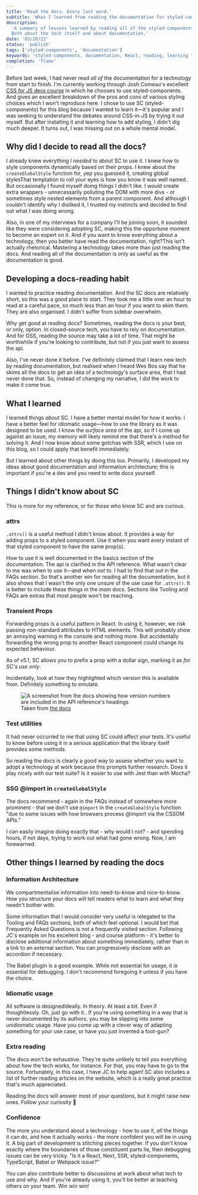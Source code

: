 ```yaml
---
title: 'Read the docs. Every last word.'
subtitle: 'What I learned from reading the documentation for styled-components'
description:
  'A summary of lessons learned by reading all of the styled-components documentation.
  Both about the tech itself and about documentation.'
date: '03/28/22'
status: 'publish'
tags: ['styled-components', 'documentation']
keywords: 'styled-components, documentation, React, reading, learning to code'
completion: 'flame'
---
```


<Dropcap>Before</Dropcap> last week, I had never read *all of* the documentation for a technology
from start to finish. I'm currently working through Josh Comeau's excellent [CSS for JS devs
course](https://css-for-js.dev/) in which he chooses to use styled-components.
<MarginNote id={1}>
  And gives an excellent breakdown of the pros and cons of various styling choices which I
  won't reproduce here.
</MarginNote> I chose to use SC (styled-components) for this blog because I wanted to learn
it—it's popular and I was seeking to understand the debates around CSS-in-JS by trying it out
myself. But after installing it and learning how to add styling, I didn't dig much deeper.
It turns out, I was missing out on a whole mental model.

## Why did I decide to read all the docs?

I already knew everything I _needed_ to about SC to use it. I knew how to style components
dynamically based on their props. I knew about the `createGlobalStyle` function for, yep
you guessed it, creating global styles<MarginNote id={2}>That temptation to roll your eyes
is how you know it was well named.</MarginNote>. But occasionally I found myself doing
things I didn't like. I would create extra wrappers - unnecessarily polluting the DOM with
more divs - or sometimes style nested elements from a parent component. And although I
couldn't identify why I disliked it, I trusted my instincts and decided to find out what I
was doing wrong.

Also, in one of my interviews for a company I'll be joining soon, it sounded like they
were considering adopting SC, making this the opportune moment to become an expert on it.
And if you want to know everything about a technology, then you better have read the
documentation, right?<MarginNote id={3}>This isn't actually rhetorical. Mastering a
technology takes more than just reading the docs. And reading all of the documentation is
only as useful as the documentation is good.</MarginNote>

## Developing a docs-reading habit

I wanted to practice reading documentation. And the SC docs are relatively short, so this
was a good place to start. They took me a little over an hour to read at a careful pace,
so much less than an hour if you want to skim them. They are also organised. I didn't
suffer from sidebar overwhelm.

Why get good at reading docs? Sometimes, reading the docs is your best, or only, option.
In closed-source tech, you have to rely on documentation. And for OSS, reading the source
may take a lot of time. That might be worthwhile if you're looking to contribute, but not
if you just want to assess the api.

Also, I've never done it before. I've definitely claimed that I learn new tech by reading
documentation, but realised when I heard Wes Bos say that he skims all the docs to get an
idea of a technology's surface area, that I had never done that. So, instead of changing
my narrative, I did the work to make it come true.

## What I learned

I learned things _about_ SC. I have a better mental model for how it works. I have a
better feel for idiomatic usage—how to use the library as it was designed to be used. I
know the _surface area_ of the api, so if I come up against an issue, my memory will
likely remind me that there's a method for solving it. And I now know about some gotchas
with SSR, which I use on this blog, so I could apply that benefit immediately.

But I learned about other things by doing this too. Primarily, I developed my ideas about
good documentation and information architecture; this is important if you're a dev and you
need to write docs yourself.

## Things I didn't know about SC

This is more for my reference, or for those who know SC and are curious.

### attrs

`.attrs()` is a useful method I didn't know about. It provides a way for adding props to a
styled component. Use it when you want _every_ instant of that styled component to have
the same prop(s).

How to use it is well documented in the basics section of the documentation. The api is
clarified in the API reference. What wasn't clear to me was when to use it—and when _not_
to. I had to find that out in the FAQs section. So that's another win for reading all the
documentation, but it also shows that I wasn't the only one unsure of the use case for
`.attrs()`. It is better to include these things in the _main_ docs. Sections like Tooling
and FAQs are extras that most people won't be reaching.

### Transient Props

Forwarding props is a useful pattern in React. In using it, however, we risk passing
non-standard attributes to HTML elements. This will probably show an annoying warning in
the console and nothing more. But accidentally forwarding the wrong prop to another React
component could change its expected behaviour.

As of v5.1, SC allows you to prefix a prop with a dollar sign, marking it as _for SC's use
only_.

Incidentally, look at how they highlighted which version this is available from.
Definitely something to emulate.

<figure>
  <img
    src="/images/styled-components-version.png"
    alt="A screenshot from the docs showing how version numbers are included in the API reference's headings"
  />
  <figcaption style={{ textAlign: 'center', fontSize: '1.1rem' }}>
    Taken from <a href="https://styled-components.com/docs/api">the docs</a>
  </figcaption>
</figure>

### Test utilities

It had never occurred to me that using SC could affect your tests. It's useful to know
before using it in a serious application that the library itself provides some methods.

So reading the docs is clearly a good way to assess whether you want to adopt a technology
at work because this prompts further research. Does it play nicely with our test suite? Is
it easier to use with Jest than with Mocha?

### SSG @import in `createGlobalStyle`

The docs recommend - again in the FAQs instead of somewhere more prominent - that we don't
use `@import` in the `createGlobalStyle` function "due to some issues with how browsers
process @import via the CSSOM APIs."

I can easily imagine doing exactly that - why would I not? - and spending hours, if not
days, trying to work out what had gone wrong. Now, I am forewarned.

## Other things I learned by reading the docs

### Information Architecture

We compartmentalise information into need-to-know and nice-to-know. How you structure your
docs will tell readers what to learn and what they needn't bother with.

Some information that I would consider very useful is relegated to the Tooling and FAQs
sections, both of which feel optional. I would bet that Frequently Asked Questions is not
a frequently visited section. Following JC's example on his excellent blog - and course
platform - it's better to disclose additional information about something immediately,
rather than in a link to an external section. You can progressively disclose with an
accordion if necessary.

The Babel plugin is a good example. While not essential for usage, it _is_ essential for
debugging. I don't recommend foregoing it unless if you have the choice.

### Idiomatic usage

All software is designed<MarginNote id={4}>Ideally. In theory. At least a bit. Even if
thoughtlessly. Oh, just go with it.</MarginNote>. If you're using something in a way that
is never documented by its authors, you may be slipping into some unidiomatic usage. Have
you come up with a clever way of adapting something for your use case, or have you just
invented a foot-gun?

### Extra reading

The docs won't be exhaustive. They're quite unlikely to tell you everything about _how_
the tech works, for instance. For that, you may have to go to the source. Fortunately, in
this case, I have JC to help again! SC also includes a list of further reading articles on
the website, which is a really great practice that's much appreciated.

Reading the docs will answer most of your questions, but it might raise new ones. Follow
your curiosity 🌈

### Confidence

The more you understand about a technology - how to use it, _all_ the things it can do,
and how it actually works - the more confident you will be in using it. A big part of
development is stitching pieces together. If you don't know exactly where the boundaries
of those constituent parts lie, then debugging issues can be very tricky. "Is it a React,
Next, SSR, styled-components, TypeScript, Babel or Webpack issue?"

You can also contribute better to discussions at work about what tech to use and why. And
if you're already using it, you'll be better at teaching others on your team. Win win win!
